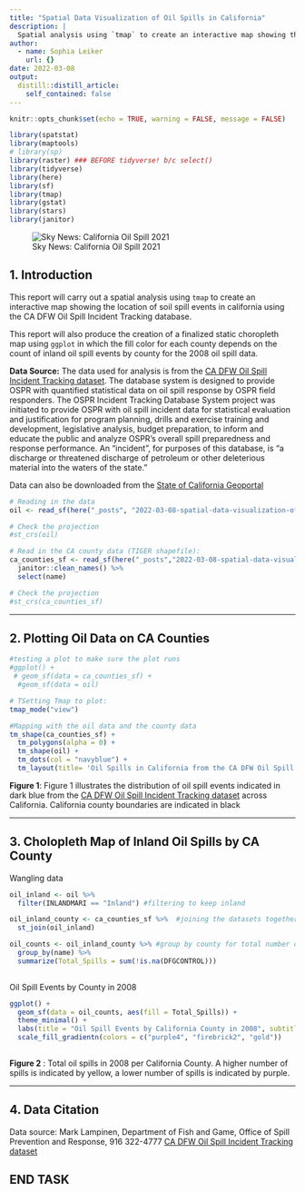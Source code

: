 ```yaml
---
title: "Spatial Data Visualization of Oil Spills in California"
description: |
  Spatial analysis using `tmap` to create an interactive map showing the location of soil spill events in california using the CA DFW Oil Spill Incident Tracking database and the creation of a finalized static choropleth map uwhere each county depends on the count of inland oil spill events by county.
author:
  - name: Sophia Leiker
    url: {}
date: 2022-03-08
output:
  distill::distill_article:
    self_contained: false
---
```


```r
knitr::opts_chunk$set(echo = TRUE, warning = FALSE, message = FALSE)

library(spatstat)
library(maptools) 
# library(sp)
library(raster) ### BEFORE tidyverse! b/c select()
library(tidyverse)
library(here)
library(sf)
library(tmap)
library(gstat)
library(stars)
library(janitor)
```

![Sky News: California Oil Spill 2021](https://e3.365dm.com/21/10/2048x1152/skynews-oil-spill-california_5542731.jpg)

## 1. Introduction

This report will carry out a spatial analysis using `tmap` to create an interactive map showing the location of soil spill events in california using the CA DFW Oil Spill Incident Tracking database. 

This report will also produce the creation of a finalized static choropleth map using `ggplot` in which the fill color for each county depends on the count of inland oil spill events by county for the 2008 oil spill data. 

**Data Source:** The data used for analysis is from the [CA DFW Oil Spill Incident Tracking dataset](https://map.dfg.ca.gov/metadata/ds0394.html). The database system is designed to provide OSPR with quantified statistical data on oil spill response by OSPR field responders. The OSPR Incident Tracking Database System project was initiated to provide OSPR with oil spill incident data for statistical evaluation and justification for program planning, drills and exercise training and development, legislative analysis, budget preparation, to inform and educate the public and analyze OSPR's overall spill preparedness and response performance. An "incident", for purposes of this database, is "a discharge or threatened discharge of petroleum or other deleterious material into the waters of the state."

Data can also be downloaded from the [State of California Geoportal](https://gis.data.ca.gov/datasets/7464e3d6f4924b50ad06e5a553d71086_0/explore?location=37.001352%2C-119.422009%2C6.48&showTable=true)


```r
# Reading in the data
oil <- read_sf(here("_posts", "2022-03-08-spatial-data-visualization-of-oil-spills-in-california","data", "Oil_Spill_Incident_Tracking_[ds394]", "Oil_Spill_Incident_Tracking_[ds394].shp"))

# Check the projection
#st_crs(oil) 

```


```r

# Read in the CA county data (TIGER shapefile):
ca_counties_sf <- read_sf(here("_posts","2022-03-08-spatial-data-visualization-of-oil-spills-in-california","data","CA_counties"), layer = "CA_Counties_TIGER2016") %>% 
  janitor::clean_names() %>% 
  select(name)

# Check the projection
#st_crs(ca_counties_sf) 

```

***

## 2. Plotting Oil Data on CA Counties

```r
#testing a plot to make sure the plot runs
#ggplot() +
 # geom_sf(data = ca_counties_sf) +
  #geom_sf(data = oil)
```



```r
# TSetting Tmap to plot:
tmap_mode("view")

#Mapping with the oil data and the county data
tm_shape(ca_counties_sf) +
  tm_polygons(alpha = 0) +
  tm_shape(oil) +
  tm_dots(col = "navyblue") +
  tm_layout(title= 'Oil Spills in California from the CA DFW Oil Spill Incident Tracking')
```

**Figure 1**: Figure 1 illustrates the distribution of oil spill events indicated in dark blue from the [CA DFW Oil Spill Incident Tracking dataset](https://map.dfg.ca.gov/metadata/ds0394.html) across California. California county boundaries are indicated in black

***

## 3. Cholopleth Map of Inland Oil Spills by CA County

Wangling data

```r
oil_inland <- oil %>% 
  filter(INLANDMARI == "Inland") #filtering to keep inland

oil_inland_county <- ca_counties_sf %>%  #joining the datasets together
  st_join(oil_inland)

oil_counts <- oil_inland_county %>% #group by county for total number of oil spills
  group_by(name) %>% 
  summarize(Total_Spills = sum(!is.na(DFGCONTROL)))
  
``` 


Oil Spill Events by County in 2008

```r

ggplot() +
  geom_sf(data = oil_counts, aes(fill = Total_Spills)) +
  theme_minimal() +
  labs(title = "Oil Spill Events by California County in 2008", subtitle = "Data from: CA DFW Oil Spill Incident Tracking dataset") +
  scale_fill_gradientn(colors = c("purple4", "firebrick2", "gold"))
  

```

**Figure 2** : Total oil spills in 2008 per California County. A higher number of spills is indicated by yellow, a lower number of spills is indicated by purple. 

***

## 4. Data Citation

Data source:  Mark Lampinen, Department of Fish and Game, Office of Spill Prevention and Response, 916 322-4777 [CA DFW Oil Spill Incident Tracking dataset](https://map.dfg.ca.gov/metadata/ds0394.html)

## END TASK 
